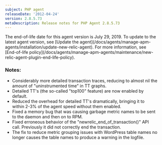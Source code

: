 ```yaml
---
subject: PHP agent
releaseDate: '2012-04-24'
version: 2.8.5.73
metaDescription: Release notes for PHP Agent 2.8.5.73
---
```


<Callout variant="important">
  The end-of-life date for this agent version is July 29, 2019. To update to the latest agent version, see [Update the agent](/docs/agents/manage-apm-agents/installation/update-new-relic-agent). For more information, see [End-of-life policy](/docs/agents/manage-apm-agents/maintenance/new-relic-agent-plugin-end-life-policy).
</Callout>

### Notes:

* Considerably more detailed transaction traces, reducing to almost nil the amount of "uninstrumented time" in TT graphs.
* Detailed TT's (the so-called "top100" feature) are now enabled by default.
* Reduced the overhead for detailed TT's dramatically, bringing it to within 2-3% of the agent speed without them enabled.
* Fixed a memory bug that was causing garbage metric names to be sent to the daemon and then on to RPM.
* Fixed erroneous behavior of the "newrelic_end_of_transaction()" API call. Previously it did not correctly end the transaction.
* The fix to reduce metric grouping issues with WordPress table names no longer causes the table names to produce a warning in the logfile.
